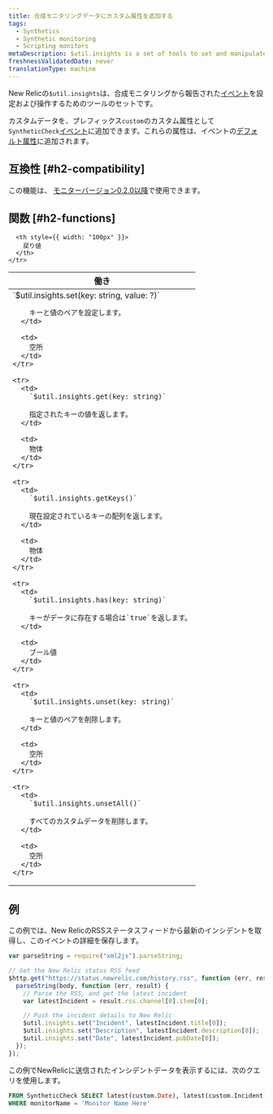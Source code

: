 ```yaml
---
title: 合成モニタリングデータにカスタム属性を追加する
tags:
  - Synthetics
  - Synthetic monitoring
  - Scripting monitors
metaDescription: $util.insights is a set of tools to set and manipulate synthetic event data in New Relic.
freshnessValidatedDate: never
translationType: machine
---
```


New Relicの`$util.insights`は、合成モニタリングから報告された[イベント](/docs/using-new-relic/data/understand-data/new-relic-data-types#event-data)を設定および操作するためのツールのセットです。

カスタムデータを、プレフィックス`custom`のカスタム属性として`SyntheticCheck`[イベント](/docs/data-apis/understand-data/new-relic-data-types/#event-data)に追加できます。これらの属性は、イベントの[デフォルト属性](/docs/insights/new-relic-insights/decorating-events/synthetics-default-attributes-insights#syntheticcheck-table)に追加されます。

## 互換性 [#h2-compatibility]

この機能は、 [モニターバージョン0.2.0以降](/docs/synthetics/new-relic-synthetics/scripting-monitors/scripted-monitor-runtime-environment)で使用できます。

## 関数 [#h2-functions]

<table>
  <thead>
    <tr>
      <th>
        働き
      </th>

      <th style={{ width: "100px" }}>
        戻り値
      </th>
    </tr>
  </thead>

  <tbody>
    <tr>
      <td>
        `$util.insights.set(key: string, value: ?)`

        キーと値のペアを設定します。
      </td>

      <td>
        空所
      </td>
    </tr>

    <tr>
      <td>
        `$util.insights.get(key: string)`

        指定されたキーの値を返します。
      </td>

      <td>
        物体
      </td>
    </tr>

    <tr>
      <td>
        `$util.insights.getKeys()`

        現在設定されているキーの配列を返します。
      </td>

      <td>
        物体
      </td>
    </tr>

    <tr>
      <td>
        `$util.insights.has(key: string)`

        キーがデータに存在する場合は`true`を返します。
      </td>

      <td>
        ブール値
      </td>
    </tr>

    <tr>
      <td>
        `$util.insights.unset(key: string)`

        キーと値のペアを削除します。
      </td>

      <td>
        空所
      </td>
    </tr>

    <tr>
      <td>
        `$util.insights.unsetAll()`

        すべてのカスタムデータを削除します。
      </td>

      <td>
        空所
      </td>
    </tr>
  </tbody>
</table>

## 例

この例では、New RelicのRSSステータスフィードから最新のインシデントを取得し、このイベントの詳細を保存します。

```javascript
var parseString = require("xml2js").parseString;

// Get the New Relic status RSS feed
$http.get("https://status.newrelic.com/history.rss", function (err, response, body) {
  parseString(body, function (err, result) {
    // Parse the RSS, and get the latest incident
    var latestIncident = result.rss.channel[0].item[0];

    // Push the incident details to New Relic
    $util.insights.set("Incident", latestIncident.title[0]);
    $util.insights.set("Description", latestIncident.description[0]);
    $util.insights.set("Date", latestIncident.pubDate[0]);
  });
});
```

この例でNewRelicに送信されたインシデントデータを表示するには、次のクエリを使用します。

```sql
FROM SyntheticCheck SELECT latest(custom.Date), latest(custom.Incident), latest(custom.Description)
WHERE monitorName = 'Monitor Name Here'
```